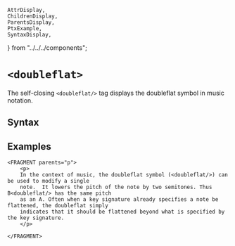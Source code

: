     AttrDisplay,
    ChildrenDisplay,
    ParentsDisplay,
    PtxExample,
    SyntaxDisplay,
} from "../../../components";

# `<doubleflat>`

The self-closing `<doubleflat/>` tag displays the doubleflat symbol in music notation. 

## Syntax

<SyntaxDisplay name="doubleflat" />

## Examples

```ptx-example
<FRAGMENT parents="p">
    <p>
    In the context of music, the doubleflat symbol (<doubleflat/>) can be used to modify a single
    note.  It lowers the pitch of the note by two semitones. Thus B<doubleflat/> has the same pitch 
    as an A. Often when a key signature already specifies a note be flattened, the doubleflat simply
    indicates that it should be flattened beyond what is specified by the key signature.
    </p>
     
</FRAGMENT>
```    